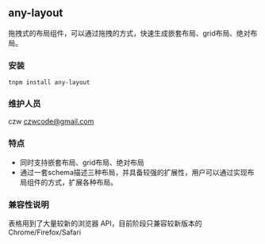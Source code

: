 
<Meta title='介绍/基本信息' />

## any-layout

拖拽式的布局组件，可以通过拖拽的方式，快速生成嵌套布局、grid布局、绝对布局。

### 安装

`tnpm install any-layout`

### 维护人员

czw  czwcode@gmail.com

### 特点

- 同时支持嵌套布局、grid布局、绝对布局
- 通过一套schema描述三种布局，并具备较强的扩展性，用户可以通过实现布局组件的方式，扩展各种布局。

### 兼容性说明

表格用到了大量较新的浏览器 API，目前阶段只兼容较新版本的 Chrome/Firefox/Safari
